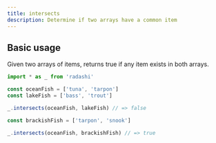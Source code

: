```yaml
---
title: intersects
description: Determine if two arrays have a common item
---
```


## Basic usage

Given two arrays of items, returns true if any item exists in both arrays.

```ts
import * as _ from 'radashi'

const oceanFish = ['tuna', 'tarpon']
const lakeFish = ['bass', 'trout']

_.intersects(oceanFish, lakeFish) // => false

const brackishFish = ['tarpon', 'snook']

_.intersects(oceanFish, brackishFish) // => true
```
